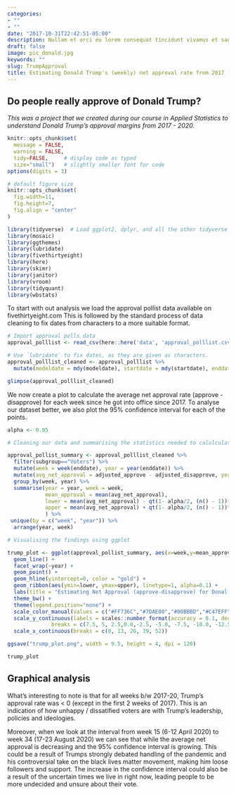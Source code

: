 ```yaml
---
categories:
- ""
- ""
date: "2017-10-31T22:42:51-05:00"
description: Nullam et orci eu lorem consequat tincidunt vivamus et sagittis magna sed nunc rhoncus condimentum sem. In efficitur ligula tate urna. Maecenas massa sed magna lacinia magna pellentesque lorem ipsum dolor. Nullam et orci eu lorem consequat tincidunt. Vivamus et sagittis tempus.
draft: false
image: pic_donald.jpg
keywords: ""
slug: TrumpApproval
title: Estimating Donald Trump's (weekly) net approval rate from 2017 - 2020
---
```


## Do people really approve of Donald Trump?

*This was a project that we created during our course in Applied Statistics to understand Donald Trump's approval margins from 2017 - 2020.*

```r
knitr::opts_chunk$set(
  message = FALSE, 
  warning = FALSE, 
  tidy=FALSE,     # display code as typed
  size="small")   # slightly smaller font for code
options(digits = 3)

# default figure size
knitr::opts_chunk$set(
  fig.width=11, 
  fig.height=7,
  fig.align = "center"
)
```

```r

library(tidyverse)  # Load ggplot2, dplyr, and all the other tidyverse packages
library(mosaic)
library(ggthemes)
library(lubridate)
library(fivethirtyeight)
library(here)
library(skimr)
library(janitor)
library(vroom)
library(tidyquant)
library(wbstats)

```

To start with out analysis we load the approval pollist data available on fivethirtyeight.com This is followed by the standard process of data cleaning to fix dates from characters to a more suitable format. 

```r
# Import approval polls data
approval_polllist <- read_csv(here::here('data', 'approval_polllist.csv'))

# Use `lubridate` to fix dates, as they are given as characters.
approval_polllist_cleaned <- approval_polllist %>% 
  mutate(modeldate = mdy(modeldate), startdate = mdy(startdate), enddate = mdy(enddate), createddate = mdy(createddate), timestamp = parse_date_time(timestamp, orders = "hmsdmy"))

glimpse(approval_polllist_cleaned)
```

We now create a plot to calculate the average net approval rate (approve - disapprove) for each week since he got into office since 2017. To analyse our dataset better, we also plot the 95% confidence interval for each of the points.

``` r

alpha <- 0.05

# Cleaning our data and summarising the statistics needed to calulculate confidence intervals

approval_pollist_summary <- approval_polllist_cleaned %>% 
  filter(subgroup=="Voters") %>% 
  mutate(week = week(enddate), year = year(enddate)) %>% 
  mutate(avg_net_approval = adjusted_approve - adjusted_disapprove, year = year(enddate)) %>% 
  group_by(week, year) %>% 
  summarise(year = year, week = week,
            mean_approval = mean(avg_net_approval),
            lower = mean(avg_net_approval) - qt(1- alpha/2, (n() - 1))*sd(avg_net_approval)/sqrt(n()),
            upper = mean(avg_net_approval) + qt(1- alpha/2, (n() - 1))*sd(avg_net_approval)/sqrt(n())
            ) %>% 
 unique(by = c("week", "year")) %>% 
  arrange(year, week)

# Visualising the findings using ggplot 

trump_plot <- ggplot(approval_pollist_summary, aes(x=week,y=mean_approval, color = as.factor(year))) + 
  geom_line() + 
  facet_wrap(~year) + 
  geom_point() + 
  geom_hline(yintercept=0, color = "gold") +
  geom_ribbon(aes(ymin=lower, ymax=upper), linetype=1, alpha=0.1) +
  labs(title = "Estimating Net Approval (approve-disapprove) for Donal Trump", subtitle = "Weekly average polls", y = "Average Net Approval (%)", x = "Week of the year") + 
  theme_bw() +
  theme(legend.position="none") +
  scale_color_manual(values = c("#FF736C","#7DAE00","#00BBBD","#C47EFF")) + 
  scale_y_continuous(labels = scales::number_format(accuracy = 0.1, decimal.mark = '.'), 
              breaks = c(7.5, 5, 2.5,0.0,-2.5, -5.0, -7.5, -10.0, -12.5, -15.0, -17.5, -20.0)) + 
  scale_x_continuous(breaks = c(0, 13, 26, 39, 52))

ggsave("trump_plot.png", width = 9.5, height = 4, dpi = 120)

```

```r
trump_plot
```

## Graphical analysis

What's interesting to note is that for all weeks b/w 2017-20, Trump's approval rate was < 0 (except in the first 2 weeks of 2017). This is an indication of how unhappy / dissatified voters are with Trump's leadership, policies and ideologies. 

Moreover, when we look at the interval from week 15 (6-12 April 2020) to week 34 (17-23 August 2020) we can see that while the average net approval is decreasing and the 95% confidence interval is growing. This could be a result of Trumps strongly debated handling of the pandemic and his controversial take on the black lives matter movement, making him loose  followers and support. The increase in the confidence interval could also be a result of the uncertain times we live in right now, leading people to be more undecided and unsure about their vote.

